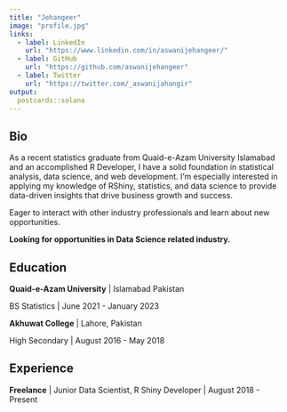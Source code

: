 ```yaml
---
title: "Jehangeer"
image: "profile.jpg"
links:
  - label: LinkedIn
    url: "https://www.linkedin.com/in/aswanijehangeer/"
  - label: GitHub
    url: "https://github.com/aswanijehangeer"
  - label: Twitter
    url: "https://twitter.com/_aswanijahangir"
output:
  postcards::solana
---
```

 
## Bio

As a recent statistics graduate from Quaid-e-Azam University Islamabad and an accomplished R Developer, I have a solid foundation in statistical analysis, data science, and web development. I'm especially interested in applying my knowledge of RShiny, statistics, and data science to provide data-driven insights that drive business growth and success.

Eager to interact with other industry professionals and learn about new opportunities.

**Looking for opportunities in Data Science related industry.**

## Education

**Quaid-e-Azam University** | Islamabad Pakistan

BS Statistics | June 2021 - January 2023

**Akhuwat College** | Lahore, Pakistan

High Secondary | August 2016 - May 2018

## Experience

**Freelance** | Junior Data Scientist, R Shiny Developer | August 2018 - Present




